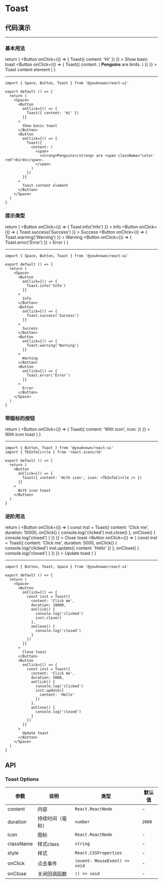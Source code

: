 # Toast

## 代码演示


---

### 基本用法

  return (
    <Space>
      <Button
        onClick={() => {
          Toast({ content: 'Hi' })
        }}
      >
        Show basic toast
      </Button>
      <Button
        onClick={() => {
          Toast({
            content: (
              <span>
                <strong>Penguins</strong> are <span className="color-red">birds</span>.
              </span>
            )
          })
        }}
      >
        Toast content element
      </Button>
    </Space>
  )
}

<BasicUsage />

---

```tsx
import { Space, Button, Toast } from '@youknown/react-ui'

export default () => {
  return (
    <Space>
      <Button
        onClick={() => {
          Toast({ content: 'Hi' })
        }}
      >
        Show basic toast
      </Button>
      <Button
        onClick={() => {
          Toast({
            content: (
              <span>
                <strong>Penguins</strong> are <span className="color-red">birds</span>.
              </span>
            )
          })
        }}
      >
        Toast content element
      </Button>
    </Space>
  )
}
```

### 提示类型

  return (
    <Space>
      <Button
        onClick={() => {
          Toast.info('Info')
        }}
      >
        Info
      </Button>
      <Button
        onClick={() => {
          Toast.success('Success')
        }}
      >
        Success
      </Button>
      <Button
        onClick={() => {
          Toast.warning('Warning')
        }}
      >
        Warning
      </Button>
      <Button
        onClick={() => {
          Toast.error('Error')
        }}
      >
        Error
      </Button>
    </Space>
  )
}

<ToastType />

---

```tsx
import { Space, Button, Toast } from '@youknown/react-ui'

export default () => {
  return (
    <Space>
      <Button
        onClick={() => {
          Toast.info('Info')
        }}
      >
        Info
      </Button>
      <Button
        onClick={() => {
          Toast.success('Success')
        }}
      >
        Success
      </Button>
      <Button
        onClick={() => {
          Toast.warning('Warning')
        }}
      >
        Warning
      </Button>
      <Button
        onClick={() => {
          Toast.error('Error')
        }}
      >
        Error
      </Button>
    </Space>
  )
}
```

### 带图标的按钮

  return (
    <Button
      onClick={() => {
        Toast({ content: 'With icon', icon: <TbInfoCircle /> })
      }}
    >
      With icon toast
    </Button>
  )
}

<ToastIcon />

---

```tsx
import { Button, Toast } from '@youknown/react-ui'
import { TbInfoCircle } from 'react-icons/tb'

export default () => {
  return (
    <Button
      onClick={() => {
        Toast({ content: 'With icon', icon: <TbInfoCircle /> })
      }}
    >
      With icon toast
    </Button>
  )
}
```

### 进阶用法

  return (
    <Space>
      <Button
        onClick={() => {
          const inst = Toast({
            content: 'Click me',
            duration: 10000,
            onClick() {
              console.log('clicked')
              inst.close()
            },
            onClose() {
              console.log('closed')
            }
          })
        }}
      >
        Close toast
      </Button>
      <Button
        onClick={() => {
          const inst = Toast({
            content: 'Click me',
            duration: 5000,
            onClick() {
              console.log('clicked')
              inst.update({
                content: 'Hello'
              })
            },
            onClose() {
              console.log('closed')
            }
          })
        }}
      >
        Update toast
      </Button>
    </Space>
  )
}

<Advance />

---

```tsx
import { Button, Toast, Space } from '@youknown/react-ui'

export default () => {
  return (
    <Space>
      <Button
        onClick={() => {
          const inst = Toast({
            content: 'Click me',
            duration: 10000,
            onClick() {
              console.log('clicked')
              inst.close()
            },
            onClose() {
              console.log('closed')
            }
          })
        }}
      >
        Close toast
      </Button>
      <Button
        onClick={() => {
          const inst = Toast({
            content: 'Click me',
            duration: 5000,
            onClick() {
              console.log('clicked')
              inst.update({
                content: 'Hello'
              })
            },
            onClose() {
              console.log('closed')
            }
          })
        }}
      >
        Update toast
      </Button>
    </Space>
  )
}
```

## API

### Toast Options

| 参数       | 说明               | 类型              | 默认值   |
| ---------- | ------------------ | ----------------- | -------- |
| content    | 内容           | `React.ReactNode`         | -  |
| duration    | 持续时间（毫秒）           | `number`         | `2000`  |
| icon    | 图标           | `React.ReactNode`         | -  |
| className    | 样式class           | `string`         | -  |
| style    | 样式           | `React.CSSProperties`         | -  |
| onClick    | 点击事件           | `(event: MouseEvent) => void`         | -  |
| onClose    | 关闭回调函数           | `() => void`         | -  |
